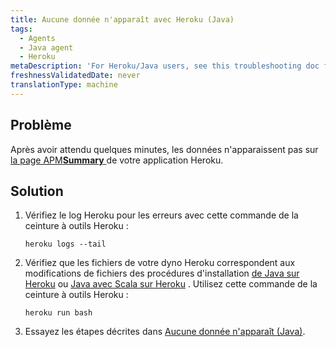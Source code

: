 ```yaml
---
title: Aucune donnée n'apparaît avec Heroku (Java)
tags:
  - Agents
  - Java agent
  - Heroku
metaDescription: 'For Heroku/Java users, see this troubleshooting doc for installation problems'
freshnessValidatedDate: never
translationType: machine
---
```


## Problème

Après avoir attendu quelques minutes, les données n'apparaissent pas sur [la page APM<DNT>**Summary**</DNT> ](/docs/apm/applications-menu/monitoring/apm-overview-page)de votre application Heroku.

## Solution

1. Vérifiez le log Heroku pour les erreurs avec cette commande de la ceinture à outils Heroku :

   ```shell
   heroku logs --tail
   ```

2. Vérifiez que les fichiers de votre dyno Heroku correspondent aux modifications de fichiers des procédures d'installation [de Java sur Heroku](/docs/agents/java-agent/heroku/java-agent-heroku) ou [Java avec Scala sur Heroku](/docs/agents/java-agent/heroku/java-agent-scala-heroku) . Utilisez cette commande de la ceinture à outils Heroku :

   ```shell
   heroku run bash
   ```

3. Essayez les étapes décrites dans [Aucune donnée n'apparaît (Java)](/docs/agents/java-agent/troubleshooting/no-data-appears-java).